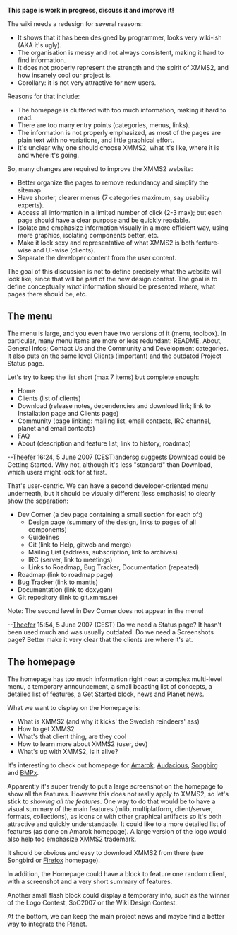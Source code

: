 '''This page is work in progress, discuss it and improve it!'''

The wiki needs a redesign for several reasons:
* It shows that it has been designed by programmer, looks very wiki-ish (AKA it's ugly).
* The organisation is messy and not always consistent, making it hard to find information.
* It does not properly represent the strength and the spirit of XMMS2, and how insanely cool our project is.
* Corollary: it is not very attractive for new users.

Reasons for that include:
* The homepage is cluttered with too much information, making it hard to read.
* There are too many entry points (categories, menus, links).
* The information is not properly emphasized, as most of the pages are plain text with no variations, and little graphical effort.
* It's unclear why one should choose XMMS2, what it's like, where it is and where it's going.

So, many changes are required to improve the XMMS2 website:
* Better organize the pages to remove redundancy and simplify the sitemap.
* Have shorter, clearer menus (7 categories maximum, say usability experts).
* Access all information in a limited number of click (2-3 max); but each page should have a clear purpose and be quickly readable.
* Isolate and emphasize information visually in a more efficient way, using more graphics, isolating components better, etc.
* Make it look sexy and representative of what XMMS2 is both feature-wise and UI-wise (clients).
* Separate the developer content from the user content.

The goal of this discussion is not to define precisely what the website will look like, since that will be part of the new design contest. The goal is to define conceptually ''what'' information should be presented ''where'', what pages there should be, etc.


== The menu ==

The menu is large, and you even have two versions of it (menu, toolbox). In particular, many menu items are more or less redundant: README, About, General Infos; Contact Us and the Community and Development categories. It also puts on the same level Clients (important) and the outdated Project Status page.

Let's try to keep the list short (max 7 items) but complete enough:
* Home
* Clients (list of clients)
* Download (release notes, dependencies and download link; link to Installation page and Clients page)
* Community (page linking: mailing list, email contacts, IRC channel, planet and email contacts)
* FAQ
* About (description and feature list; link to history, roadmap)

--[[User:Theefer|Theefer]] 16:24, 5 June 2007 (CEST)andersg suggests Download could be Getting Started. Why not, although it's less "standard" than Download, which users might look for at first.

That's user-centric.  We can have a second developer-oriented menu underneath, but it should be visually different (less emphasis) to clearly show the separation:
* Dev Corner  (a dev page containing a small section for each of:)
** Design page (summary of the design, links to pages of all components)
** Guidelines
** Git (link to Help, gitweb and merge)
** Mailing List (address, subscription, link to archives)
** IRC (server, link to meetings)
** Links to Roadmap, Bug Tracker, Documentation (repeated)
* Roadmap  (link to roadmap page)
* Bug Tracker  (link to mantis)
* Documentation  (link to doxygen)
* Git repository  (link to git.xmms.se)

Note: The second level in Dev Corner does not appear in the menu!


--[[User:Theefer|Theefer]] 15:54, 5 June 2007 (CEST)
Do we need a Status page? It hasn't been used much and was usually outdated.
Do we need a Screenshots page? Better make it very clear that the clients are where it's at.

== The homepage ==

The homepage has too much information right now: a complex multi-level menu, a temporary announcement, a small boasting list of concepts, a detailed list of features, a Get Started block, news and Planet news.

What we want to display on the Homepage is:
* What is XMMS2 (and why it kicks' the Swedish reindeers' ass)
* How to get XMMS2
* What's that client thing, are they cool
* How to learn more about XMMS2 (user, dev)
* What's up with XMMS2, is it alive?

It's interesting to check out homepage for [http://amarok.kde.org/ Amarok], [http://audacious-media-player.org/Main_Page Audacious], [http://www.songbirdnest.com/ Songbirg] and [http://bmpx.beep-media-player.org/site/BMPx_Homepage BMPx].

Apparently it's super trendy to put a large screenshot on the homepage to show all the features.  However this does not really apply to XMMS2, so let's stick to ''showing all the features''.  One way to do that would be to have a visual summary of the main features (mlib, multiplatform, client/server, formats, collections), as icons or with other graphical artifacts so it's both attractive and quickly understandable.  It could like to a more detailed list of features (as done on Amarok homepage). A large version of the logo would also help too emphasize XMMS2 trademark.

It should be obvious and easy to download XMMS2 from there (see Songbird or [http://www.mozilla.com/en-US/firefox/ Firefox] homepage).

In addition, the Homepage could have a block to feature one random client, with a screenshot and a very short summary of features.

Another small flash block could display a temporary info, such as the winner of the Logo Contest, SoC2007 or the Wiki Design Contest.

At the bottom, we can keep the main project news and maybe find a better way to integrate the Planet.